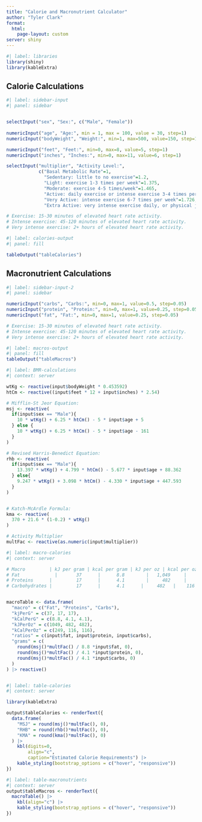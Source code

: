 ```yaml
---
title: "Calorie and Macronutrient Calculator"
author: "Tyler Clark"
format:
  html:
    page-layout: custom
server: shiny
---
```


```r
#| label: libraries
library(shiny)
library(kableExtra)
```


## Calorie Calculations

```r
#| label: sidebar-input
#| panel: sidebar


selectInput("sex", "Sex:", c("Male", "Female"))
  
numericInput("age", "Age:", min = 1, max = 100, value = 30, step=1)
numericInput("bodyWeight", "Weight:", min=1, max=500, value=150, step=1)

numericInput("feet", "Feet:", min=0, max=8, value=5, step=1)
numericInput("inches", "Inches:", min=0, max=11, value=6, step=1)

selectInput("multiplier", "Activity Level:",
            c("Basal Metabolic Rate"=1,
              "Sedentary: little to no exercise"=1.2,
              "Light: exercise 1-3 times per week"=1.375,
              "Moderate: exercise 4-5 times/week"=1.465, 
              "Active: daily exercise or intense exercise 3-4 times per week"=1.55,
              "Very Active: intense exercise 6-7 times per week"=1.726, 
              "Extra Active: very intense exercise daily, or physical job"=1.90))

# Exercise: 15-30 minutes of elevated heart rate activity.
# Intense exercise: 45-120 minutes of elevated heart rate activity.
# Very intense exercise: 2+ hours of elevated heart rate activity.

```

```r
#| label: calories-output
#| panel: fill

tableOutput("tableCalories")

```

## Macronutrient Calculations

```r
#| label: sidebar-input-2
#| panel: sidebar

numericInput("carbs", "Carbs:", min=0, max=1, value=0.5, step=0.05)
numericInput("protein", "Protein:", min=0, max=1, value=0.25, step=0.05)
numericInput("fat", "Fat:", min=0, max=1, value=0.25, step=0.05)

# Exercise: 15-30 minutes of elevated heart rate activity.
# Intense exercise: 45-120 minutes of elevated heart rate activity.
# Very intense exercise: 2+ hours of elevated heart rate activity.

```



```r
#| label: macros-output
#| panel: fill
tableOutput("tableMacros")
```

```r
#| label: BMR-calculations
#| context: server

wtKg <- reactive(input$bodyWeight * 0.453592)
htCm <- reactive((input$feet * 12 + input$inches) * 2.54)

# Mifflin-St Jeor Equation:
msj <- reactive(
  if(input$sex == "Male"){
    10 * wtKg() + 6.25 * htCm() - 5 * input$age + 5
  } else {
    10 * wtKg() + 6.25 * htCm() - 5 * input$age - 161
  }
)

# Revised Harris-Benedict Equation:
rhb <- reactive(
  if(input$sex == "Male"){
    13.397 * wtKg() + 4.799 * htCm() - 5.677 * input$age + 88.362
  } else{
    9.247 * wtKg() + 3.098 * htCm() - 4.330 * input$age + 447.593
  }
)


# Katch-McArdle Formula:
kma <- reactive(
  370 + 21.6 * (1-0.2) * wtKg()
)

# Activity Multiplier
multFac <- reactive(as.numeric(input$multiplier))

```

```r
#| label: macro-calories
#| context: server

# Macro         | kJ per gram | kcal per gram | kJ per oz | kcal per oz.
# Fat	          |       37	  |      8.8	    |   1,049	  |    249
# Proteins      |	      17	  |      4.1	    |     482	  |    116
# Carbohydrates |	      17	  |      4.1      |     482   |    116


macroTable <- data.frame(
  "macro" = c("Fat", "Proteins", "Carbs"),
  "kjPerG" = c(37, 17, 17),
  "kCalPerG" = c(8.8, 4.1, 4.1),
  "kJPerOz" = c(1049, 482, 482),
  "kCalPerOz" = c(249, 116, 116),
  "ratios" = c(input$fat, input$protein, input$carbs),
  "grams" = c(
    round(msj()*multFac() / 8.8 *input$fat, 0),
    round(msj()*multFac() / 4.1 *input$protein, 0),
    round(msj()*multFac() / 4.1 *input$carbs, 0)
  )
) |> reactive()



```



```r
#| label: table-calories
#| context: server

library(kableExtra)

output$tableCalories <- renderText({
  data.frame(
    "MSJ" = round(msj()*multFac(), 0),
    "RHB" = round(rhb()*multFac(), 0),
    "KMA" = round(kma()*multFac(), 0)
  ) |> 
    kbl(digits=0,
        align="c",
        caption="Estimated Calorie Requirements") |> 
    kable_styling(bootstrap_options = c("hover", "responsive"))
})
```


```r
#| label: table-macronutrients
#| context: server
output$tableMacros <- renderText({
  macroTable() |> 
    kbl(align="c") |> 
    kable_styling(bootstrap_options = c("hover", "responsive"))
})
```

